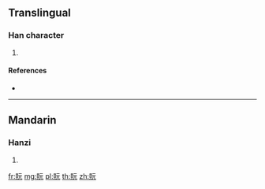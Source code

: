{{character info/new}}
==Translingual==

===Han character===
{{Han char|rn=154|rad=貝|as=04|sn=11|four=|canj=BCMMU}}

# {{defn|Han|sort=貝04}}

====References====
* {{Han ref|kx=1205.080|dkj=36675|dj=1666.140|hdz=63626.040|uh=8CA6|ud=36006}}

----

==Mandarin==

===Hanzi===
{{cmn-hanzi|pin=[[wàn]] ([[wan4]])|wg=wan<sup>4</sup>}}

# {{defn|lang=cmn|sort=貝04}}

[[fr:貦]]
[[mg:貦]]
[[pl:貦]]
[[th:貦]]
[[zh:貦]]